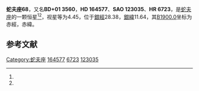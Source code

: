 {{Starbox begin
| name = 蛇夫座68
}}
{{Starbox observe
| epoch = [[J2000.0|J2000.0]]
| constell = [[蛇夫座|蛇夫座]]<ref name=SIMBAD>{{cite web
 | url=http://simbad.u-strasbg.fr/simbad/sim-id?Ident=HR+6723
 | title =Pulsating variable Star
 | publisher=Centre de Données astronomiques de Strasbourg
 | work=SIMBAD
 | accessdate=2012-07-13}}</ref><ref name=DATA>{{cite web
 | url=http://vizier.u-strasbg.fr/viz-bin/VizieR-5?-out.add=.&-source=5050&-corr=PK=HR&-out.max=9999&HR=6723
 | title=VizieR Detailed Page
 | accessdate=2012-07-13
 | archive-date=2016-03-04
 | archive-url=https://web.archive.org/web/20160304222346/http://vizier.u-strasbg.fr/viz-bin/VizieR-5?-out.add=.&-source=5050&-corr=PK=HR&-out.max=9999&HR=6723
 | dead-url=no
 }}</ref>
| 星官 = 
| ra = {{RA|18|1|45.2}}<ref name=SIMBAD /><ref name=DATA />
| dec = {{DEC|+1|18|19}}<ref name=SIMBAD /><ref name=DATA />
| appmag_v = 4.45<ref name=SIMBAD /><ref name=DATA />
}}
{{Starbox character
| class = A2Vn<ref name=SIMBAD /><ref name=DATA />
| b-v = 0.02<ref name=SIMBAD /><ref name=DATA />
| u-b = 0<ref name=SIMBAD /><ref name=DATA />
| r-i = 0.01<ref name=SIMBAD /><ref name=DATA />
| variable = 
}}
{{Starbox astrometry
| radial_v = 0
| prop_mo_ra = 6
| parallax = 0.021
| p_error = 
}}
{{Starbox catalog
| names =BD+01 3560，[[SAO星表|SAO]] 123035，[[HD星表|HD]] 164577，[[HR星表|HR]] 6723}}
{{Starbox reference |Simbad=HR+6723}}
{{Starbox end}}

'''蛇夫座68'''，又名'''BD+01 3560'''，'''HD 164577'''、'''SAO 123035'''、'''HR 6723'''，是[[蛇夫座|蛇夫座]]的一颗恒星<ref name=SIMBAD /><ref name=DATA />，视星等为4.45，位于[[銀道座標系|銀經]]28.38，[[銀道座標系|銀緯]]11.64，其[[B1900.0|B1900.0]]坐标为赤經{{RA|17|56|40.7}}，赤緯{{DEC|+1|11.64|27}}。

== 参考文献 ==
{{reflist}}

{{star-stub}}

{{蛇夫座恒星}}
[[Category:蛇夫座|Category:蛇夫座]]
[[Category:HD和HDE天體|164577]]
[[Category:HR天體|6723]]
[[Category:SAO天體|123035]]
